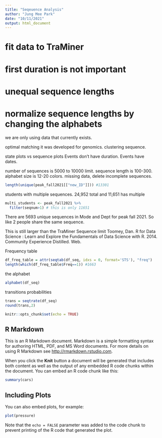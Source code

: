 ```yaml
---
title: "Seqeuence Analysis"
author: "Jung Mee Park"
date: "10/11/2021"
output: html_document
---
```

# fit data to TraMiner
# first duration is not important
# unequal sequence lengths
# normalize sequence lengths by changing the alphabets
we are only using data that currently exists. 

optimal matching it was developed for genomics. 
clustering sequence. 

state plots vs sequence plots
Events don't have duration. Events have dates.

number of sequences is 5000 to 10000 limit. 
sequence length is 100-300. 
alphabet size is 12-20 colors. 
missing data, delete incomplete sequences. 

```r
length(unique(peak_fall2021[["new_ID"]])) #13301
```
students with multiple sequences. 24,952 total and 11,651 has multiple
```r
multi_students <- peak_fall2021 %>% 
  filter(seqnum>1) # this is only 11651
```
There are 5693 unique sequences in Mode and Dept for peak fall 2021. 
So like 2 people share the same sequence.


This is still larger than the TraMiner Sequence limit
Toomey, Dan. R for Data Science : Learn and Explore the Fundamentals of Data Science with R. 2014. Community Experience Distilled. Web.

Frequency table
```r
df_freq_table = attr(seqtab(df_seq, idxs = 0, format='STS'), "freq")
length(which(df_freq_table$Freq==1)) #1663

```

the alphabet
```r
alphabet(df_seq)
```

transitions probabilities
```r
trans = seqtrate(df_seq)
round(trans,2)
```


```r
knitr::opts_chunk$set(echo = TRUE)
```

## R Markdown

This is an R Markdown document. Markdown is a simple formatting syntax for authoring HTML, PDF, and MS Word documents. For more details on using R Markdown see <http://rmarkdown.rstudio.com>.

When you click the **Knit** button a document will be generated that includes both content as well as the output of any embedded R code chunks within the document. You can embed an R code chunk like this:

```r
summary(cars)
```

## Including Plots

You can also embed plots, for example:

```r
plot(pressure)
```

Note that the `echo = FALSE` parameter was added to the code chunk to prevent printing of the R code that generated the plot.
